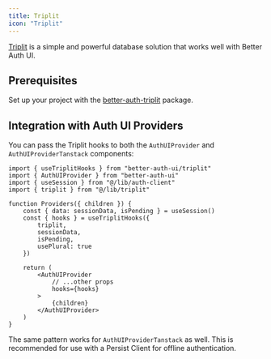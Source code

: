```yaml
---
title: Triplit
icon: "Triplit"
---
```


[Triplit](https://triplit.dev/) is a simple and powerful database solution that works well with Better Auth UI.

## Prerequisites

Set up your project with the [better-auth-triplit](https://github.com/StackProviders/better-auth-triplit) package.

## Integration with Auth UI Providers

You can pass the Triplit hooks to both the `AuthUIProvider` and `AuthUIProviderTanstack` components:

```tsx
import { useTriplitHooks } from "better-auth-ui/triplit"
import { AuthUIProvider } from "better-auth-ui"
import { useSession } from "@/lib/auth-client"
import { triplit } from "@/lib/triplit"

function Providers({ children }) {
    const { data: sessionData, isPending } = useSession()
    const { hooks } = useTriplitHooks({ 
        triplit, 
        sessionData, 
        isPending, 
        usePlural: true 
    })
    
    return (
        <AuthUIProvider
            // ...other props
            hooks={hooks}
        >
            {children}
        </AuthUIProvider>
    )
}
```

The same pattern works for `AuthUIProviderTanstack` as well. This is recommended for use with a Persist Client for offline authentication. 